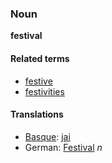 ===Noun===
'''festival'''

====Related terms====
*[[festive]]
*[[festivities]]

====Translations====
*[[Basque]]: [[jai]]
*German: [[Festival]] ''n''